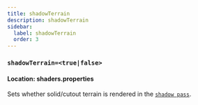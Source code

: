 ```yaml
---
title: shadowTerrain
description: shadowTerrain
sidebar:
  label: shadowTerrain
  order: 3
---
```


### `shadowTerrain=<true|false>`

#### Location: shaders.properties

Sets whether solid/cutout terrain is rendered in the [`shadow pass`](/reference/programs/shadow).